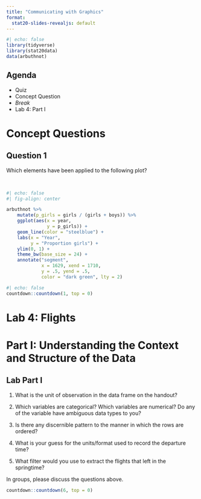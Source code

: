 ```yaml
---
title: "Communicating with Graphics"
format: 
  stat20-slides-revealjs: default
---
```


```r
#| echo: false
library(tidyverse)
library(stat20data)
data(arbuthnot)
```


## Agenda

- Quiz
- Concept Question
- *Break*
- Lab 4: Part I

# Concept Questions


## Question 1

:::{.poll}
Which elements have been applied to the following plot?
:::

\

```r
#| echo: false
#| fig-align: center

arbuthnot %>%
    mutate(p_girls = girls / (girls + boys)) %>%
    ggplot(aes(x = year,
               y = p_girls)) +
    geom_line(color = "steelblue") +
    labs(x = "Year",
         y = "Proportion girls") +
    ylim(0, 1) +
    theme_bw(base_size = 24) +
    annotate("segment", 
             x = 1629, xend = 1710,
             y = .5, yend = .5,
             color = "dark green", lty = 2)
```

```r
#| echo: false
countdown::countdown(1, top = 0)
```

# Lab 4: Flights

## {background-image="images/sf-chronicle.png" background-size="contain"}

## {background-image="images/bts.png" background-size=contain}

# Part I: Understanding the Context and Structure of the Data

## Lab Part I

1. What is the unit of observation in the data frame on the handout?

2. Which variables are categorical? Which variables are numerical? Do any of the variable have ambiguous data types to you?

3. Is there any discernible pattern to the manner in which the rows are ordered?

4. What is your guess for the units/format used to record the departure time?

5. What filter would you use to extract the flights that left in the springtime?


:::{poll}
In groups, please discuss the questions above.
:::

```r
countdown::countdown(6, top = 0)
```
